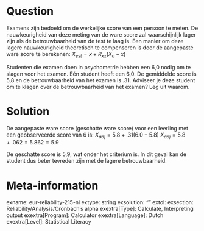 Question
========
Examens zijn bedoeld om de werkelijke score van een persoon te meten. De nauwkeurigheid van deze meting van de ware score zal waarschijnlijk lager zijn als de betrouwbaarheid van de test te laag is. Een manier om deze lagere nauwkeurigheid theoretisch te compenseren is door de aangepaste ware score te berekenen: $X_{est} = x̄ + R_{xx}(X_o-x̄)$

Studenten die examen doen in psychometrie hebben een 6,0 nodig om te slagen voor het examen. Eén student heeft een 6,0. De gemiddelde score is 5,8 en de betrouwbaarheid van het examen is .31. Adviseer je deze student om te klagen over de betrouwbaarheid van het examen? Leg uit waarom.


Solution
========
De aangepaste ware score (geschatte ware score) voor een leerling met een geobserveerde score van 6 is:
$X_{adj} = 5.8 + .31(6.0 - 5.8)$
$X_{adj} = 5.8 + .062 = 5.862 = 5.9$

De geschatte score is 5,9, wat onder het criterium is. In dit geval kan de student dus beter tevreden zijn met de lagere betrouwbaarheid.

Meta-information
================
exname: eur-reliability-215-nl
extype: string
exsolution: ""
extol: 
exsection: Reliability/Analysis/Cronbach's alpha
exextra[Type]: Calculate, Interpreting output
exextra[Program]: Calculator
exextra[Language]: Dutch
exextra[Level]: Statistical Literacy
